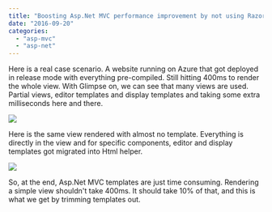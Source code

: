 ```yaml
---
title: "Boosting Asp.Net MVC performance improvement by not using Razor templates"
date: "2016-09-20"
categories: 
  - "asp-mvc"
  - "asp-net"
---
```


Here is a real case scenario. A website running on Azure that got deployed in release mode with everything pre-compiled. Still hitting 400ms to render the whole view. With Glimpse on, we can see that many views are used. Partial views, editor templates and display templates and taking some extra milliseconds here and there.

![](/images/blog/ViewWithEditorTemplate-1024x225.png)

Here is the same view rendered with almost no template. Everything is directly in the view and for specific components, editor and display templates got migrated into Html helper.

![](/images/blog/ViewWithoutEditorTemplate-1024x34.png)

So, at the end, Asp.Net MVC templates are just time consuming. Rendering a simple view shouldn't take 400ms. It should take 10% of that, and this is what we get by trimming templates out.
